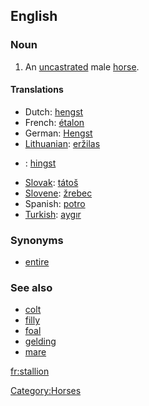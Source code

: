 ==English==

===Noun===
{{en-noun-reg}}

#An [[uncastrated]] male [[horse]].

====Translations====
*Dutch: [[hengst]] {{m}}
*French: [[étalon]] {{m}}
*German: [[Hengst]] {{m}}
*[[Lithuanian]]: [[eržilas]] {{m}}
* {{no}}: [[hingst]] {{m}}
*[[Slovak]]: [[tátoš]] {{m}}
*[[Slovene]]: [[žrebec]] {{m}}
*Spanish: [[potro]] {{m}}
*[[Turkish]]: [[aygır]] {{m}}

===Synonyms===
*[[entire]]

===See also===
*[[colt]]
*[[filly]]
*[[foal]]
*[[gelding]]
*[[mare]]

[[Category:Horses]]

[[fr:stallion]]
